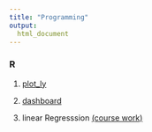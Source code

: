 ```yaml
---
title: "Programming"
output: 
  html_document
---
```




### R

1. [plot_ly](plotly.html)

1. [dashboard](dashboard.html)

1. linear Regresssion [(course work)](salarycase.html)
